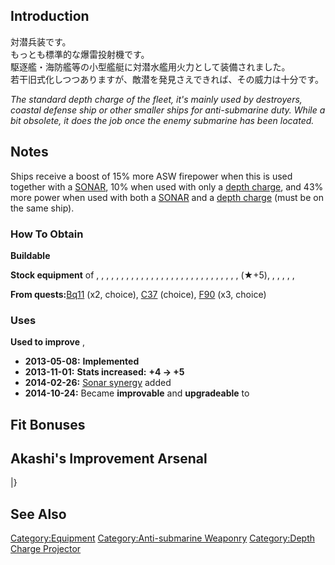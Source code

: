 {{EquipmentInfo|44}}

==Introduction==
対潜兵装です。<br>
もっとも標準的な爆雷投射機です。<br>
駆逐艦・海防艦等の小型艦艇に対潜水艦用火力として装備されました。<br>
若干旧式化しつつありますが、敵潜を発見さえできれば、その威力は十分です。

''The standard depth charge of the fleet, it's mainly used by destroyers, coastal defense ship or other smaller ships for anti-submarine duty. While a bit obsolete, it does the job once the enemy submarine has been located.''

==Notes==
Ships receive a boost of 15% more ASW firepower when this is used together with a [[:Category:SONAR|SONAR]], 10% when used with only a [[:Category:Depth Charges|depth charge]], and 43% more power when used with both a [[:Category:SONAR|SONAR]] and a [[:Category:Depth Charges|depth charge]] (must be on the same ship).

<div class="mw-collapsible"><h3>How To Obtain</h3>
<div class="mw-collapsible-content">
'''Buildable'''

'''Stock equipment''' of {{Ship/Link|Akatsuki Kai}}, {{Ship/Link|Akishimo Kai}}, {{Ship/Link|Arashi}}, {{Ship/Link|Asagumo Kai}}, {{Ship/Link|Asakaze Kai}}, {{Ship/Link|Hachijou Kai}}, {{Ship/Link|Hamakaze}}, {{Ship/Link|Hatakaze Kai}}, {{Ship/Link|Hayanami Kai}}, {{Ship/Link|Hayashimo Kai}}, {{Ship/Link|Hibiki Kai}}, {{Ship/Link|Ikazuchi Kai}}, {{Ship/Link|Inazuma Kai}}, {{Ship/Link|Ishigaki Kai}}, {{Ship/Link|Isokaze Kai}}, {{Ship/Link|Kashima Kai}}, {{Ship/Link|Kashima}}, {{Ship/Link|Katori Kai}}, {{Ship/Link|Kunashiri Kai}}, {{Ship/Link|Matsukaze Kai}}, {{Ship/Link|Sagiri Kai}}, {{Ship/Link|Samidare Kai}}, {{Ship/Link|Shigure Kai}}, {{Ship/Link|Shikinami Kai Ni}}, {{Ship/Link|Shimushu Kai}}, {{Ship/Link|Shiratsuyu Kai}}, {{Ship/Link|Suzukaze Kai}}, {{Ship/Link|Tanikaze Kai}}, {{Ship/Link|Tanikaze}}, {{Ship/Link|Umikaze Kai Ni}} (★+5), {{Ship/Link|Umikaze Kai}}, {{Ship/Link|Urakaze D Kai}}, {{Ship/Link|Urakaze}}, {{Ship/Link|Ushio Kai Ni}}, {{Ship/Link|Yamagumo Kai}}, {{Ship/Link|Yamakaze Kai}}

'''From quests: '''[[Quests#Bq11|Bq11]] (x2, choice), [[Quests#C37|C37]] (choice), [[Quests#F90|F90]] (x3, choice)

</div></div>

<div class="mw-collapsible"><h3>Uses</h3>
<div class="mw-collapsible-content">
'''Used to improve''' {{Equipment/Link|Type 94 Depth Charge Projector}}, {{Equipment/Link|Type 2 12cm Mortar Kai}}

</div></div>


<div class="mw-collapsible><h3>Updates History</h3>
<div class="mw-collapsible-content>
* '''2013-05-08:''' '''Implemented'''
* '''2013-11-01:''' '''Stats increased:'''  '''{{ASW}}+4 → {{ASW}}+5 '''
* '''2014-02-26:''' [[Damage Calculations#Anti-Submarine Warfare|Sonar synergy]] added
* '''2014-10-24:''' Became '''improvable''' and '''upgradeable''' to {{Equipment/Link|Type 3 Depth Charge Projector}}
</div></div>

==Fit Bonuses==
{{:Type 94 Depth Charge Projector/Bonuses}}

==Akashi's Improvement Arsenal==
{{AkashiWorkshop}}
{{AkashiWorkshopLine
|Name={{PAGENAME}}
|ItemType=DepthCharge
|Fuel=10
|Ammo=60
|Steel=20
|Baux=20
|Mats0-5=1/2
|Mats6-9=2/3
|Mats10=3/6
|Screws0-5=1/2
|Screws6-9=1/3
|Screws10=3/8
|EquipConsume0-5=-
|EquipConsume6-9=1x{{DepthCharge|Type 94 Depth Charge Launcher}}
|EquipConsume10=2x{{DepthCharge|Type 94 Depth Charge Launcher}}
|Wed=✓
|Thu=✓
|2ndShip=-
|Notes=Upgrades to [[Type 3 Depth Charge Projector]] ★+3.
}}
|}

==See Also==
{{Equipmentlist}}
[[Category:Equipment]]
[[Category:Anti-submarine Weaponry]]
[[Category:Depth Charge Projector]]